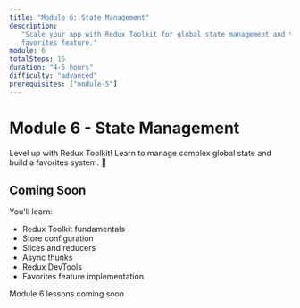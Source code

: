 ```yaml
---
title: "Module 6: State Management"
description:
   "Scale your app with Redux Toolkit for global state management and the
   favorites feature."
module: 6
totalSteps: 15
duration: "4-5 hours"
difficulty: "advanced"
prerequisites: ["module-5"]
---
```


# Module 6 - State Management

Level up with Redux Toolkit! Learn to manage complex global state and build a
favorites system. 🌟

## Coming Soon

You'll learn:

-  Redux Toolkit fundamentals
-  Store configuration
-  Slices and reducers
-  Async thunks
-  Redux DevTools
-  Favorites feature implementation

<div className='mt-6'>
   <Badge variant='primary'>Module 6 lessons coming soon</Badge>
</div>
